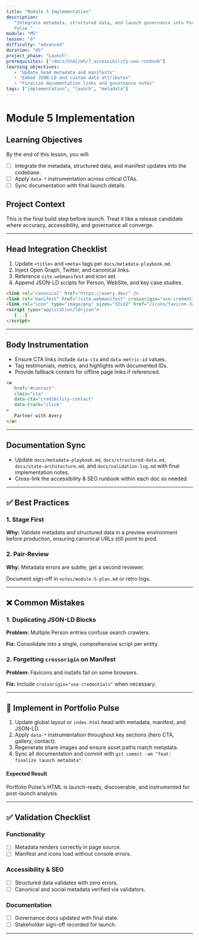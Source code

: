 ```yaml
---
title: "Module 5 Implementation"
description:
   "Integrate metadata, structured data, and launch governance into Portfolio
   Pulse."
module: "M5"
lesson: "8"
difficulty: "advanced"
duration: "45"
project_phase: "Launch"
prerequisites: ["/docs/html/m5/7_accessibility-seo-runbook"]
learning_objectives:
   - "Update head metadata and manifests"
   - "Embed JSON-LD and custom data attributes"
   - "Finalize documentation links and governance notes"
tags: ["implementation", "launch", "metadata"]
---
```


# Module 5 Implementation

## Learning Objectives

By the end of this lesson, you will:

-  [ ] Integrate the metadata, structured data, and manifest updates into the
       codebase.
-  [ ] Apply `data-*` instrumentation across critical CTAs.
-  [ ] Sync documentation with final launch details.

## Project Context

This is the final build step before launch. Treat it like a release candidate
where accuracy, accessibility, and governance all converge.

---

## Head Integration Checklist

1. Update `<title>` and `<meta>` tags per `docs/metadata-playbook.md`.
2. Inject Open Graph, Twitter, and canonical links.
3. Reference `site.webmanifest` and icon set.
4. Append JSON-LD scripts for Person, WebSite, and key case studies.

```html
<link rel="canonical" href="https://avery.dev/" />
<link rel="manifest" href="/site.webmanifest" crossorigin="use-credentials" />
<link rel="icon" type="image/png" sizes="32x32" href="/icons/favicon-32.png" />
<script type="application/ld+json">
   {...}
</script>
```

---

## Body Instrumentation

-  Ensure CTA links include `data-cta` and `data-metric-id` values.
-  Tag testimonials, metrics, and highlights with documented IDs.
-  Provide fallback content for offline page links if referenced.

```html
<a
   href="#contact"
   class="cta"
   data-cta="credibility-contact"
   data-track="click"
>
   Partner with Avery
</a>
```

---

## Documentation Sync

-  Update `docs/metadata-playbook.md`, `docs/structured-data.md`,
   `docs/state-architecture.md`, and `docs/validation-log.md` with final
   implementation notes.
-  Cross-link the accessibility & SEO runbook within each doc as needed.

---

## ✅ Best Practices

### 1. Stage First

**Why:** Validate metadata and structured data in a preview environment before
production, ensuring canonical URLs still point to prod.

### 2. Pair-Review

**Why:** Metadata errors are subtle; get a second reviewer.

Document sign-off in `notes/module-5-plan.md` or retro logs.

---

## ❌ Common Mistakes

### 1. Duplicating JSON-LD Blocks

**Problem:** Multiple Person entries confuse search crawlers.

**Fix:** Consolidate into a single, comprehensive script per entity.

### 2. Forgetting `crossorigin` on Manifest

**Problem:** Favicons and installs fail on some browsers.

**Fix:** Include `crossorigin="use-credentials"` when necessary.

---

## 🔨 Implement in Portfolio Pulse

1. Update global layout or `index.html` head with metadata, manifest, and
   JSON-LD.
2. Apply `data-*` instrumentation throughout key sections (hero CTA, gallery,
   contact).
3. Regenerate share images and ensure asset paths match metadata.
4. Sync all documentation and commit with
   `git commit -am "feat: finalize launch metadata"`.

#### Expected Result

Portfolio Pulse's HTML is launch-ready, discoverable, and instrumented for
post-launch analysis.

---

## ✅ Validation Checklist

### Functionality

-  [ ] Metadata renders correctly in page source.
-  [ ] Manifest and icons load without console errors.

### Accessibility & SEO

-  [ ] Structured data validates with zero errors.
-  [ ] Canonical and social metadata verified via validators.

### Documentation

-  [ ] Governance docs updated with final state.
-  [ ] Stakeholder sign-off recorded for launch.

---
